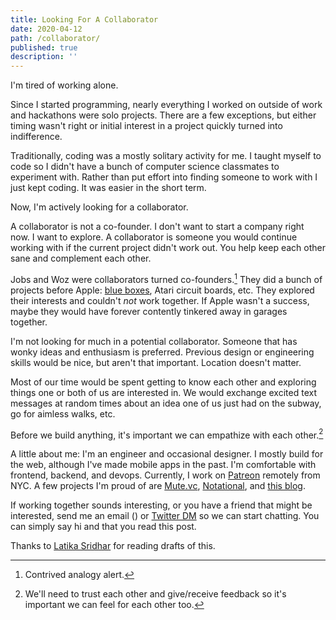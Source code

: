 ```yaml
---
title: Looking For A Collaborator
date: 2020-04-12
path: /collaborator/
published: true
description: ''
---
```


I'm tired of working alone.

Since I started programming, nearly everything I worked on outside of work and
hackathons were solo projects. There are a few exceptions, but either timing
wasn't right or initial interest in a project quickly turned into indifference.

Traditionally, coding was a mostly solitary activity for me. I taught myself to
code so I didn't have a bunch of computer science classmates to experiment with.
Rather than put effort into finding someone to work with I just kept coding. It
was easier in the short term.

Now, I'm actively looking for a collaborator.

A collaborator is not a co-founder. I don't want to start a company right now. I
want to explore. A collaborator is someone you would continue working with if
the current project didn't work out. You help keep each other sane and
complement each other.

Jobs and Woz were collaborators turned co-founders.[^1] They did a bunch of
projects before Apple: [blue boxes](https://en.wikipedia.org/wiki/Blue_box),
Atari circuit boards, etc. They explored their interests and couldn't _not_ work
together. If Apple wasn't a success, maybe they would have forever contently
tinkered away in garages together.

I'm not looking for much in a potential collaborator. Someone that has wonky
ideas and enthusiasm is preferred. Previous design or engineering skills would
be nice, but aren't that important. Location doesn't matter.

Most of our time would be spent getting to know each other and exploring things
one or both of us are interested in. We would exchange excited text messages at
random times about an idea one of us just had on the subway, go for aimless
walks, etc.

Before we build anything, it's important we can empathize with each other.[^2]

A little about me: I'm an engineer and occasional designer. I mostly build for
the web, although I've made mobile apps in the past. I'm comfortable with
frontend, backend, and devops. Currently, I work on
[Patreon](https://patreon.com) remotely from NYC. A few projects I'm proud of
are [Mute.vc](https://mute.vc), [Notational](https://notational.co), and [this
blog](https://meagher.co).

If working together sounds interesting, or you have a friend that might be
interested, send me an email (<CopyEmailButton />) or [Twitter
DM](https://twitter.com/awkweb) so we can start chatting. You can simply say hi
and that you read this post.

[^1]: Contrived analogy alert.
[^2]:

    We'll need to trust each other and give/receive feedback so it's important
    we can feel for each other too.

<Thanks>
    Thanks to <a href="https://patreon.com/latika">Latika Sridhar</a> for
    reading drafts of this.
</Thanks>
